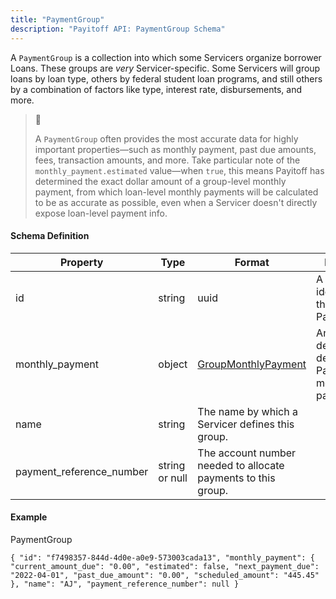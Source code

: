 ```yaml
---
title: "PaymentGroup"
description: "Payitoff API: PaymentGroup Schema"
---
```


A `PaymentGroup` is a collection into which some Servicers organize borrower Loans. These groups are _very_ Servicer-specific. Some Servicers will group loans by loan type, others by federal student loan programs, and still others by a combination of factors like type, interest rate, disbursements, and more.

> 📘
> 
> A `PaymentGroup` often provides the most accurate data for highly important properties—such as monthly payment, past due amounts, fees, transaction amounts, and more. Take particular note of the `monthly_payment.estimated` value—when `true`, this means Payitoff has determined the exact dollar amount of a group-level monthly payment, from which loan-level monthly payments will be calculated to be as accurate as possible, even when a Servicer doesn't directly expose loan-level payment info.

#### Schema Definition

| Property                   | Type           | Format                                                        | Description                                                             |
| -------------------------- | -------------- | ------------------------------------------------------------- | ----------------------------------------------------------------------- |
| id                         | string         | uuid                                                          | A unique UUID identifier for this PaymentGroup.                         |
| monthly\_payment           | object         | [GroupMonthlyPayment](/docs/group-monthly-payment-schema)     | An object that describes the details of a PaymentGroup monthly payment. |
| name                       | string         | The name by which a Servicer defines this group.              |                                                                         |
| payment\_reference\_number | string or null | The account number needed to allocate payments to this group. |                                                                         |

#### Example

PaymentGroup

`{
  "id": "f7498357-844d-4d0e-a0e9-573003cada13",
  "monthly_payment": {
    "current_amount_due": "0.00",
    "estimated": false,
    "next_payment_due": "2022-04-01",
    "past_due_amount": "0.00",
    "scheduled_amount": "445.45"
  },
  "name": "AJ",
  "payment_reference_number": null
}
`